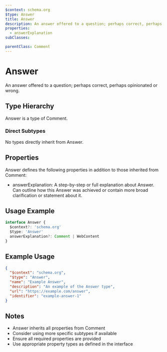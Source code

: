 ```yaml
---
$context: schema.org
$type: Answer
title: Answer
description: An answer offered to a question; perhaps correct, perhaps opinionated or wrong.
properties:
  - answerExplanation
subClasses:

parentClass: Comment
---
```


# Answer

An answer offered to a question; perhaps correct, perhaps opinionated or wrong.

## Type Hierarchy

Answer is a type of Comment.

### Direct Subtypes

No types directly inherit from Answer.

## Properties

Answer defines the following properties in addition to those inherited from Comment:

- answerExplanation: A step-by-step or full explanation about Answer. Can outline how this Answer was achieved or contain more broad clarification or statement about it. 

## Usage Example

```typescript
interface Answer {
  $context?: 'schema.org'
  $type: 'Answer'
  answerExplanation?: Comment | WebContent
}
```

## Example Usage

```json
{
  "$context": "schema.org",
  "$type": "Answer",
  "name": "Example Answer",
  "description": "An example of the Answer type",
  "url": "https://example.com/answer",
  "identifier": "example-answer-1"
}
```

## Notes

- Answer inherits all properties from Comment
- Consider using more specific subtypes if available
- Ensure all required properties are provided
- Use appropriate property types as defined in the interface
